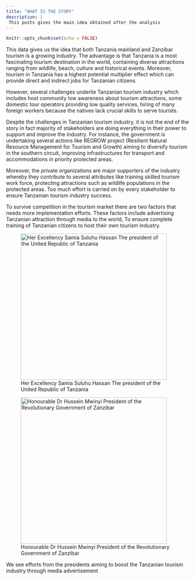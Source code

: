 ```yaml
---
title: "WHAT IS THE STORY"
description: |
 This posts gives the main idea obtained after the analysis
---
```


```r
knitr::opts_chunk$set(echo = FALSE)
```

This data gives us the idea that both Tanzania mainland and Zanzibar tourism is a growing industry. The advantage is that Tanzania is a most fascinating tourism destination in the world, containing diverse attractions ranging from wildlife, beach, culture and historical events. Moreover, tourism in Tanzania has a highest potential multiplier effect which can provide direct and indirect jobs for Tanzanian citizens.

However, several challenges underlie Tanzanian tourism industry which includes host community low awareness about tourism attractions, some domestic tour operators providing low quality services, hiring of many foreign workers because the natives lack crucial skills to serve tourists.

Despite the challenges in Tanzanian tourism industry, it is not the end of the story in fact majority of stakeholders are doing everything in their power to support and improve the industry. For instance, the government is undertaking several actions like REGROW project (Resilient Natural Resource Management for Tourism and Growth) aiming to diversify tourism in the southern circuit, improving infrastructures for transport and accommodations in priority protected areas.

Moreover, the private organizations are major supporters of the industry whereby they contribute to several attributes like training skilled tourism work force, protecting attractions such as wildlife populations in the protected areas. Too much effort is carried on by every stakeholder to ensure Tanzanian tourism industry success.

To survive competition in the tourism market there are two factors that needs more implementation efforts. These factors include advertising Tanzanian attraction through media to the world, To ensure complete training of Tanzanian citizens to host their own tourism industry.

![Her Excellency Samia Suluhu Hassan The president of the United Republic of Tanzania](royal-tour-data.jpg){width="400"}

![Honourable Dr Hussein Mwinyi President of the Revolutionary Government of Zanzibar](Zanzibar.jpg){width="400"}

We see efforts from the presidents aiming to boost the Tanzanian tourism industry through media advertisement
